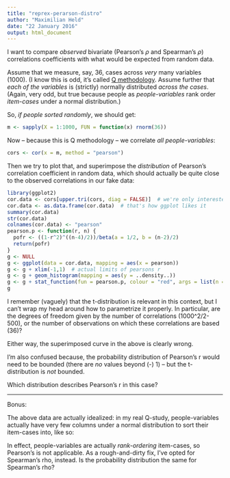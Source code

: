 ```yaml
---
title: "reprex-perarson-distro"
author: "Maximilian Held"
date: "22 January 2016"
output: html_document
---
```


I want to compare *observed* bivariate (Pearson's $\rho$ and Spearman's $\rho$) correlations coefficients with what would be expected from random data.

Assume that we measure, say, 36, cases across *very* many variables (1000).
(I know this is odd, it's called [Q methodology](https://en.wikipedia.org/wiki/Q_methodology).
Assume further that *each of the variables* is (strictly) normally distributed  *across the cases*.
(Again, very odd, but true because people as *people-variables* rank order *item-cases* under a normal distribution.)

So, *if people sorted randomly*, we should get:

```r
m <- sapply(X = 1:1000, FUN = function(x) rnorm(36))
```

Now -- because this is Q methodology -- we correlate *all people-variables*:

```r
cors <- cor(x = m, method = "pearson")
```

Then we try to plot that, and superimpose the *distribution* of Pearson's correlation coefficient in random data, which should actually be quite close to the observed correlations in our fake data:

```r
library(ggplot2)
cor.data <- cors[upper.tri(cors, diag = FALSE)]  # we're only interested in one of the off-diagonals, otherwise there'd be duplicates
cor.data <- as.data.frame(cor.data)  # that's how ggplot likes it
summary(cor.data)
str(cor.data)
colnames(cor.data) <- "pearson"
pearson.p <- function(r, n) {
  pofr <- ((1-r^2)^((n-4)/2))/beta(a = 1/2, b = (n-2)/2)
  return(pofr)
}
g <- NULL
g <- ggplot(data = cor.data, mapping = aes(x = pearson))
g <- g + xlim(-1,1)  # actual limits of pearsons r
g <- g + geom_histogram(mapping = aes(y = ..density..))
g <- g + stat_function(fun = pearson.p, colour = "red", args = list(n = nrow(m)))  # distro as per http://stats.stackexchange.com/questions/191937/what-is-the-distribution-of-sample-correlation-coefficients-between-two-uncorrel?noredirect=1#comment365877_191937
g
```

I remember (vaguely) that the t-distribution is relevant in this context, but I can't wrap my head around how to parametrize it properly.
In particular, are the degrees of freedom given by the number of correlations (1000^2/2-500), or the number of observations on which these correlations are based (36)?

Either way, the superimposed curve in the above is clearly wrong.

I'm also confused because, the probability distribution of Pearson's r would need to be bounded (there are *no* values beyond (-) 1) -- but the t-distribution is *not* bounded.

Which distribution describes Pearson's r in this case?

---

Bonus:

The above data are actually idealized: in my real Q-study, people-variables actually have very few columns under a normal distribution to sort their item-cases into, like so:

In effect, people-variables are actually *rank-ordering* item-cases, so Pearson's is not applicable.
As a rough-and-dirty fix, I've opted for Spearman's rho, instead.
Is the probability distribution the same for Spearman's rho?


